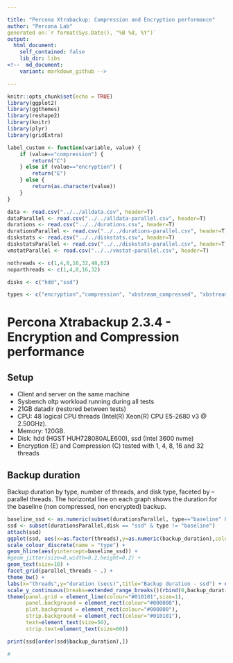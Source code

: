 ```yaml
---

title: "Percona Xtrabackup: Compression and Encryption performance"
author: "Percona Lab"
generated on:`r format(Sys.Date(), "%B %d, %Y")`
output:
  html_document:
    self_contained: false 
    lib_dir: libs
<!--  md_document:
    variant: markdown_github -->

---
```


```r
knitr::opts_chunk$set(echo = TRUE)
library(ggplot2)
library(ggthemes)
library(reshape2)
library(knitr)
library(plyr)
library(gridExtra)

label_custom <- function(variable, value) {
    if (value=="compression") {
        return("C")
    } else if (value=="encryption") {
        return("E")
    } else {
        return(as.character(value))
    }
}

data <- read.csv("../../alldata.csv", header=T)
dataParallel <- read.csv("../../alldata-parallel.csv", header=T)
durations <- read.csv("../../durations.csv", header=T)
durationsParallel <- read.csv("../../durations-parallel.csv", header=T)
diskstats <- read.csv("../../diskstats.csv", header=T)
diskstatsParallel <- read.csv("../../diskstats-parallel.csv", header=T)
vmstatParallel <- read.csv("../../vmstat-parallel.csv", header=T)

nothreads <- c(1,4,8,16,32,48,62)
noparthreads <- c(1,4,8,16,32)

disks <- c("hdd","ssd")

types <- c("encryption","compression", "xbstream_compressed", "xbstream_qpress")

```
# Percona Xtrabackup 2.3.4 - Encryption and Compression performance 

## Setup

* Client and server on the same machine 
* Sysbench oltp workload running during all tests
* 21GB datadir (restored between tests)
* CPU: 48 logical CPU threads (Intel(R) Xeon(R) CPU E5-2680 v3 @ 2.50GHz). 
* Memory: 120GB. 
* Disk: hdd (HGST HUH728080ALE600), ssd (Intel 3600 nvme) 
* Encryption (E) and Compression (C) tested with 1, 4, 8, 16 and 32 threads


## Backup duration 

Backup duration by type, number of threads, and disk type, faceted by
--parallel threads. The
horizontal line on each graph shows the duration for the baseline (non
compressed, non encrypted) backup. 

```r

baseline_ssd <- as.numeric(subset(durationsParallel, type=="baseline" & disk == "ssd")$backup_duration)
ssd <- subset(durationsParallel,disk == "ssd" & type != "baseline")
attach(ssd)
ggplot(ssd, aes(x=as.factor(threads),y=as.numeric(backup_duration),color=as.factor(type),label=backup_duration)) + 
scale_colour_discrete(name = "type") +
geom_hline(aes(yintercept=baseline_ssd)) + 
#geom_jitter(size=8,width=0.2,height=0.2) + 
geom_text(size=18) +
facet_grid(parallel_threads ~ .) +
theme_bw() + 
labs(x="threads",y="duration (secs)",title="Backup duration - ssd") + expand_limits(x=0,y=0) +
scale_y_continuous(breaks=extended_range_breaks()(rbind(0,backup_duration))) + 
theme(panel.grid = element_line(colour="#010101",size=1),
      panel.background = element_rect(colour="#000000"),
      plot.background = element_rect(colour="#000000"),
      strip.background = element_rect(colour="#010101"),
      text=element_text(size=50),
      strip.text=element_text(size=60))

print(ssd[order(ssd$backup_duration),])

#

```

